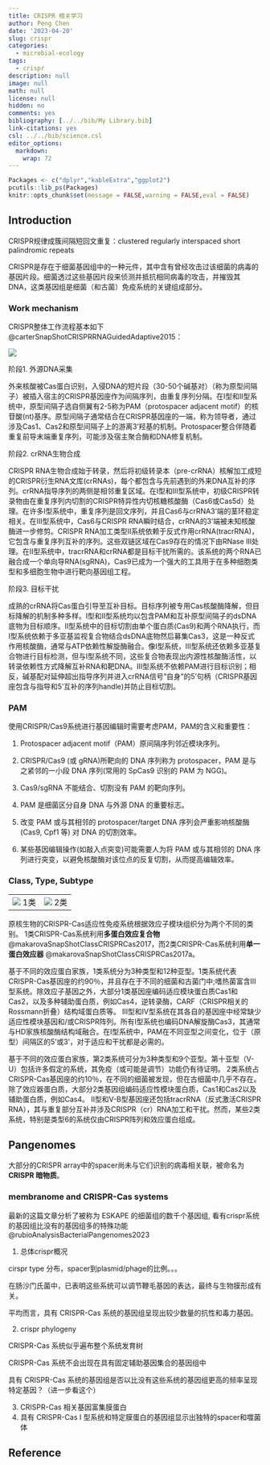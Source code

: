 ```yaml
---
title: CRISPR 相关学习
author: Peng Chen
date: '2023-04-20'
slug: crispr
categories:
  - microbial-ecology
tags:
  - crispr
description: null
image: null
math: null
license: null
hidden: no
comments: yes
bibliography: [../../bib/My Library.bib]
link-citations: yes
csl: ../../bib/science.csl
editor_options: 
  markdown: 
    wrap: 72
---
```


```r
Packages <- c("dplyr","kableExtra","ggplot2")
pcutils::lib_ps(Packages)
knitr::opts_chunk$set(message = FALSE,warning = FALSE,eval = FALSE)
```

## Introduction

CRISPR规律成簇间隔短回文重复：clustered regularly interspaced short
palindromic repeats

CRISPR是存在于细菌基因组中的一种元件，其中含有曾经攻击过该细菌的病毒的基因片段。细菌透过这些基因片段来侦测并抵抗相同病毒的攻击，并摧毁其DNA，这类基因组是细菌（和古菌）免疫系统的关键组成部分。

### Work mechanism

CRISPR整体工作流程基本如下 @carterSnapShotCRISPRRNAGuidedAdaptive2015：

![](images/crispr_overall.png)

阶段1. 外源DNA采集

外来核酸被Cas蛋白识别，入侵DNA的短片段（30-50个碱基对）（称为原型间隔子）被插入宿主的CRISPR基因座作为间隔序列，由重复序列分隔。在I型和II型系统中，原型间隔子选自侧翼有2-5称为PAM（protospacer
adjacent
motif）的核苷酸(nt)基序。原型间隔子通常结合在CRISPR基因座的一端，称为领导者，通过涉及Cas1、Cas2和原型间隔子上的游离3'羟基的机制。Protospacer整合伴随着重复前导末端重复序列，可能涉及宿主聚合酶和DNA修复机制。

阶段2. crRNA生物合成

CRISPR
RNA生物合成始于转录，然后将初级转录本（pre-crRNA）核解加工成短的CRISPR衍生RNA文库(crRNAs)，每个都包含与先前遇到的外来DNA互补的序列。crRNA指导序列的两侧是相邻重复区域。在I型和III型系统中，初级CRISPR转录物由在重复序列内切割的CRISPR特异性内切核糖核酸酶（Cas6或Cas5d）处理。在许多I型系统中，重复序列是回文序列，并且Cas6与crRNA3'端的茎环稳定相关。在III型系统中，Cas6与CRISPR
RNA瞬时结合，crRNA的3'端被未知核酸酶进一步修剪。CRISPR
RNA加工类型II系统依赖于反式作用crRNA(tracrRNA)，它包含与重复序列互补的序列。这些双链区域在Cas9存在的情况下由RNase
III处理。在II型系统中，tracrRNA和crRNA都是目标干扰所需的。该系统的两个RNA已融合成一个单向导RNA(sgRNA)，Cas9已成为一个强大的工具用于在多种细胞类型和多细胞生物中进行靶向基因组工程。

阶段3. 目标干扰

成熟的crRNA将Cas蛋白引导至互补目标。目标序列被专用Cas核酸酶降解，但目标降解的机制多种多样。I型和II型系统均以包含PAM和互补原型间隔子的dsDNA底物为目标顺序。II型系统中的目标切割由单个蛋白质(Cas9)和两个RNA执行，而I型系统依赖于多亚基监视复合物结合dsDNA底物然后募集Cas3，这是一种反式作用核酸酶，通常与ATP依赖性解旋酶融合。像I型系统，III型系统还依赖多亚基复合物进行目标检测，但与I型系统不同，这些复合物表现出内源性核酸酶活性，以转录依赖性方式降解互补RNA和靶DNA。III型系统不依赖PAM进行目标识别；相反，碱基配对延伸超出指导序列并进入crRNA信号"自身"的5'句柄（CRISPR基因座包含与指导和5'互补的序列handle)并防止目标切割。

### PAM

使用CRISPR/Cas9系统进行基因编辑时需要考虑PAM，PAM的含义和重要性：

1.  Protospacer adjacent motif（PAM）原间隔序列邻近模块序列。

2.  CRISPR/Cas9 (或 gRNA)所靶向的 DNA 序列称为 protospacer，PAM
    是与之紧邻的一小段 DNA 序列(常用的 SpCas9 识别的 PAM 为 NGG)。

3.  Cas9/sgRNA 不能结合、切割没有 PAM 的靶向序列。

4.  PAM 是细菌区分自身 DNA 与外源 DNA 的重要标志。

5.  改变 PAM 或与其相邻的 protospacer/target DNA
    序列会严重影响核酸酶(Cas9, Cpf1 等) 对 DNA 的切割效率。

6.  某些基因编辑操作(如敲入点突变)可能需要人为将 PAM 或与其相邻的 DNA
    序列进行突变，以避免核酸酶对该位点的反复切割，从而提高编辑效率。

### Class, Type, Subtype

|                            |                            |
|----------------------------|----------------------------|
| ![](images/class1.png) 1类 | ![](images/class2.png) 2类 |

原核生物的CRISPR-Cas适应性免疫系统根据效应子模块组织分为两个不同的类别。
1类CRISPR-Cas系统利用**多蛋白效应复合物**
@makarovaSnapShotClassCRISPRCas2017，而2类CRISPR-Cas系统利用**单一蛋白效应器**
@makarovaSnapShotClassCRISPRCas2017a。

基于不同的效应蛋白家族，1类系统分为3种类型和12种亚型。1类系统代表CRISPR-Cas基因座的约90％，并且存在于不同的细菌和古菌门中;嗜热菌富含III型系统。除效应子基因之外，大部分1类基因座编码适应模块蛋白质Cas1和Cas2，以及多种辅助蛋白质，例如Cas4，逆转录酶，CARF（CRISPR相关的Rossmann折叠）结构域蛋白质等。
III型和IV型系统在其各自的基因座中经常缺少适应性模块基因和/或CRISPR阵列。所有I型系统也编码DNA解旋酶Cas3，其通常与HD家族核酸酶结构域融合。在I型系统中，PAM在不同亚型之间变化，位于（原型）间隔区的5'或3'，对于适应和干扰都是必需的。

基于不同的效应蛋白家族，第2类系统可分为3种类型和9个亚型。第十亚型（V-U）包括许多假定的系统，其免疫（或可能是调节）功能仍有待证明。
2类系统占CRISPR-Cas基因座的约10％，在不同的细菌被发现，但在古细菌中几乎不存在。除了效应器蛋白质，大部分2类基因组编码适应性模块蛋白质，Cas1和Cas2以及辅助蛋白质，例如Cas4。
II型和V-B型基因座还包括tracrRNA（反式激活CRISPR
RNA），其与重复部分互补并涉及CRISPR（cr）RNA加工和干扰。然而，某些2类系统，特别是类型6的系统仅由CRISPR阵列和效应蛋白组成。

## Pangenomes

大部分的CRISPR array中的spacer尚未与它们识别的病毒相关联，被命名为
**CRISPR 暗物质**。

### membranome and CRISPR-Cas systems 

最新的这篇文章分析了被称为 ESKAPE 的细菌组的数千个基因组,
看有crispr系统的基因组比没有的基因组多的特殊功能\@rubioAnalysisBacterialPangenomes2023

1.  总体crispr概况

cirspr type 分布，spacer到plasmid/phage的比例。。。

在肠沙门氏菌中，已表明这些系统可以调节鞭毛基因的表达，最终与生物膜形成有关。

平均而言，具有 CRISPR-Cas 系统的基因组呈现出较少数量的抗性和毒力基因。

2.  crispr phylogeny

CRISPR-Cas 系统似乎遍布整个系统发育树

CRISPR-Cas 系统不会出现在具有固定辅助基因集合的基因组中

具有 CRISPR-Cas
系统的基因组是否以比没有这些系统的基因组更高的频率呈现特定基因？（进一步看这个）

3. CRISPR-Cas 相关基因富集膜蛋白
4. 具有 CRISPR-Cas I 型系统和特定膜蛋白的基因组显示出独特的spacer和噬菌体


## Reference
